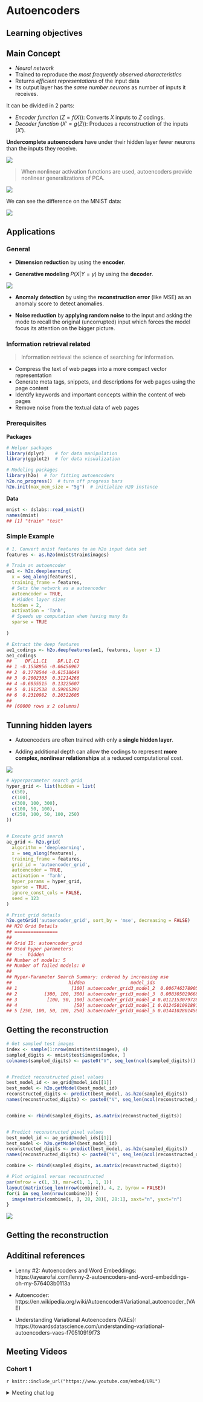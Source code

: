 # Autoencoders


## Learning objectives {-}


## Main Concept 

- *Neural network* 
- Trained to reproduce the *most frequently observed characteristics*
- Returns *efficient representations* of the input data
- Its output layer has the *same number neurons* as number of inputs it receives.

It can be divided in 2 parts:

- *Encoder function* $(Z = f(X))$: Converts $X$ inputs to $Z$ codings.
- *Decoder function* $(X' = g(Z))$: Produces a reconstruction of the inputs $(X')$.

**Undercomplete autoencoders** have under their hidden layer fewer neurons than the inputs they receive.

![](chapter-img/19_chapter/01-autoencoder-structure.webp)

> When nonlinear activation functions are used, autoencoders provide nonlinear generalizations of PCA.

![](chapter-img/19_chapter/03-autoencoders-pca.webp)

We can see the difference on the MNIST data:

![](chapter-img/19_chapter/04-pca-autoencoder-projection-1.png)


## Applications

### General

- **Dimension reduction** by using the **encoder**.

- **Generative modeling** $P(X|Y=y)$ by using the **decoder**.

![](chapter-img/19_chapter/02-variational-autoencoders.webp)

- **Anomaly detection** by using the **reconstruction error** (like MSE) as an anomaly score to detect anomalies.

- **Noise reduction** by  **applying random noise** to the input and asking the mode to recall the original (uncorrupted) input which forces the model focus its attention on the bigger picture.
  
  
### Information retrieval related

> Information retrieval the science of searching for information.

- Compress the text of web pages into a more compact vector representation
- Generate meta tags, snippets, and descriptions for web pages using the page content
- Identify keywords and important concepts within the content of web pages
- Remove noise from the textual data of web pages


### Prerequisites

**Packages**

```r
# Helper packages
library(dplyr)    # for data manipulation
library(ggplot2)  # for data visualization

# Modeling packages
library(h2o)  # for fitting autoencoders
h2o.no_progress()  # turn off progress bars
h2o.init(max_mem_size = "5g")  # initialize H2O instance
```

**Data**

```r
mnist <- dslabs::read_mnist()
names(mnist)
## [1] "train" "test"
```


### Simple Example

```r
# 1. Convert mnist features to an h2o input data set
features <- as.h2o(mnist$train$images)

# Train an autoencoder
ae1 <- h2o.deeplearning(
  x = seq_along(features),
  training_frame = features,
  # Sets the network as a autoencoder
  autoencoder = TRUE,
  # Hidden layer sizes
  hidden = 2,
  activation = 'Tanh',
  # Speeds up computation when having many 0s
  sparse = TRUE
  
)

# Extract the deep features
ae1_codings <- h2o.deepfeatures(ae1, features, layer = 1)
ae1_codings
##     DF.L1.C1    DF.L1.C2
## 1 -0.1558956 -0.06456967
## 2  0.3778544 -0.61518649
## 3  0.2002303  0.31214266
## 4 -0.6955515  0.13225607
## 5  0.1912538  0.59865392
## 6  0.2310982  0.20322605
## 
## [60000 rows x 2 columns]
```

## Tunning hidden layers

- Autoencoders are often trained with only a **single hidden layer**.

- Adding additional depth can allow the codings to represent **more complex, nonlinear relationships** at a reduced computational cost.


![](chapter-img/19_chapter/05-autoencoder-symmetry.png)

```r
# Hyperparameter search grid
hyper_grid <- list(hidden = list(
  c(50),
  c(100), 
  c(300, 100, 300),
  c(100, 50, 100),
  c(250, 100, 50, 100, 250)
))


# Execute grid search
ae_grid <- h2o.grid(
  algorithm = 'deeplearning',
  x = seq_along(features),
  training_frame = features,
  grid_id = 'autoencoder_grid',
  autoencoder = TRUE,
  activation = 'Tanh',
  hyper_params = hyper_grid,
  sparse = TRUE,
  ignore_const_cols = FALSE,
  seed = 123
)

# Print grid details
h2o.getGrid('autoencoder_grid', sort_by = 'mse', decreasing = FALSE)
## H2O Grid Details
## ================
## 
## Grid ID: autoencoder_grid 
## Used hyper parameters: 
##   -  hidden 
## Number of models: 5 
## Number of failed models: 0 
## 
## Hyper-Parameter Search Summary: ordered by increasing mse
##                     hidden                 model_ids                  mse
## 1                    [100] autoencoder_grid3_model_2  0.00674637890553651
## 2          [300, 100, 300] autoencoder_grid3_model_3  0.00830502966843272
## 3           [100, 50, 100] autoencoder_grid3_model_4 0.011215307972822733
## 4                     [50] autoencoder_grid3_model_1 0.012450109189122541
## 5 [250, 100, 50, 100, 250] autoencoder_grid3_model_5 0.014410280145600972
```

## Getting the reconstruction

```r
# Get sampled test images
index <- sample(1:nrow(mnist$test$images), 4)
sampled_digits <- mnist$test$images[index, ]
colnames(sampled_digits) <- paste0("V", seq_len(ncol(sampled_digits)))


# Predict reconstructed pixel values
best_model_id <- ae_grid@model_ids[[1]]
best_model <- h2o.getModel(best_model_id)
reconstructed_digits <- predict(best_model, as.h2o(sampled_digits))
names(reconstructed_digits) <- paste0("V", seq_len(ncol(reconstructed_digits)))


combine <- rbind(sampled_digits, as.matrix(reconstructed_digits))


# Predict reconstructed pixel values
best_model_id <- ae_grid@model_ids[[1]]
best_model <- h2o.getModel(best_model_id)
reconstructed_digits <- predict(best_model, as.h2o(sampled_digits))
names(reconstructed_digits) <- paste0("V", seq_len(ncol(reconstructed_digits)))

combine <- rbind(sampled_digits, as.matrix(reconstructed_digits))

# Plot original versus reconstructed
par(mfrow = c(1, 3), mar=c(1, 1, 1, 1))
layout(matrix(seq_len(nrow(combine)), 4, 2, byrow = FALSE))
for(i in seq_len(nrow(combine))) {
  image(matrix(combine[i, ], 28, 28)[, 28:1], xaxt="n", yaxt="n")
}
```

![](chapter-img/19_chapter/06-reconstructed-images-plot-1.png)

## Getting the reconstruction

## Additinal references

- Lenny #2: Autoencoders and Word Embeddings: https://ayearofai.com/lenny-2-autoencoders-and-word-embeddings-oh-my-576403b0113a

- Autoencoder: https://en.wikipedia.org/wiki/Autoencoder#Variational_autoencoder_(VAE)

- Understanding Variational Autoencoders (VAEs): https://towardsdatascience.com/understanding-variational-autoencoders-vaes-f70510919f73


## Meeting Videos {-}

### Cohort 1 {-}

`r knitr::include_url("https://www.youtube.com/embed/URL")`

<details>
<summary> Meeting chat log </summary>

```
LOG
```
</details>
